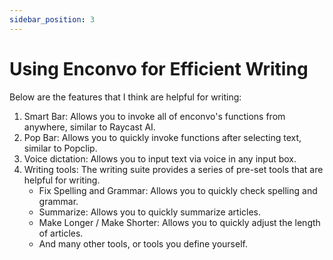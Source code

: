 ```yaml
---
sidebar_position: 3
---
```



# Using Enconvo for Efficient Writing


Below are the features that I think are helpful for writing:

1.  Smart Bar: Allows you to invoke all of enconvo's functions from anywhere, similar to Raycast AI.
2.  Pop Bar: Allows you to quickly invoke functions after selecting text, similar to Popclip.
3.  Voice dictation: Allows you to input text via voice in any input box.
4.  Writing tools: The writing suite provides a series of pre-set tools that are helpful for writing.
    -   Fix Spelling and Grammar: Allows you to quickly check spelling and grammar.
    -   Summarize: Allows you to quickly summarize articles.
    -   Make Longer / Make Shorter: Allows you to quickly adjust the length of articles.
    -   And many other tools, or tools you define yourself.